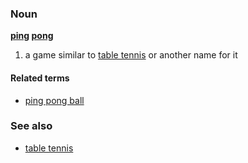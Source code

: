 ===Noun===
'''[[ping]] [[pong]]'''

# a game similar to [[table tennis]] or another name for it

====Related terms====
*[[ping pong ball]]

===See also===
*[[table tennis]]

<!-- there is a verb also but not sure if it's hyphenated, unhyphenated, or both -->